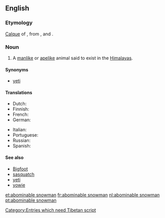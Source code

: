 {{wikipedia}}
==English==

===Etymology===
[[calque|Calque]] of {{etyl|bo}} {{term||tr=metohkangmi|lang=bo}}, from {{term||tr=metoh||foul|lang=bo}}, and {{term||tr=kangmi||snowman|lang=bo}}. [[Category:Entries which need Tibetan script]]

===Noun===
{{en-noun|sg=[[abominable]] [[snowman]]|pl=abominable snowmen}}

# {{cryptozoology}} A [[manlike]] or [[apelike]] animal said to exist in the [[Himalayas]].

====Synonyms====
* [[yeti]]

====Translations====
{{trans-top|manlike or apelike animal said to exist in the Himalayas}}
* Dutch: {{t|nl|Verschrikkelijke Sneeuwman|m}}
* Finnish: {{t-|fi|lumimies}}
* French: {{t+|fr|abominable homme des neiges|m}}
* German: {{t+|de|Yeti|m}}
{{trans-mid}}
* Italian: {{t|it|abominevole uomo delle nevi|m}}
* Portuguese: {{t|pt|abominável homem das neves|m}}
* Russian: {{t|ru|снежный человек|m|tr=snežnyj čelovék}}
* Spanish: {{t|es|abominable hombre de las nieves|m}}
{{trans-bottom}}

====See also====
* [[Bigfoot]]
* [[sasquatch]]
* [[yeti]]
* [[yowie]]

[[et:abominable snowman]]
[[fr:abominable snowman]]
[[nl:abominable snowman]]
[[pt:abominable snowman]]